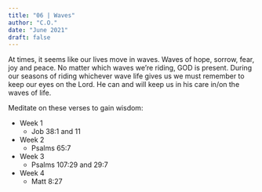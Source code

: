 ```yaml
---
title: "06 | Waves"
author: "C.O."
date: "June 2021"
draft: false
---
```


At times, it seems like our lives move in waves. Waves of hope, sorrow, fear, joy and peace.  No matter which waves we’re riding, GOD is present. During our seasons of riding whichever wave life gives us we must remember to keep our eyes on the Lord. He can and will keep us in his care in/on the waves of life.

Meditate on these verses to gain wisdom:

-   Week 1
    -   Job 38:1 and 11
-   Week 2
    -   Psalms 65:7
-   Week 3
    -   Psalms 107:29 and 29:7
-   Week 4
    -   Matt 8:27